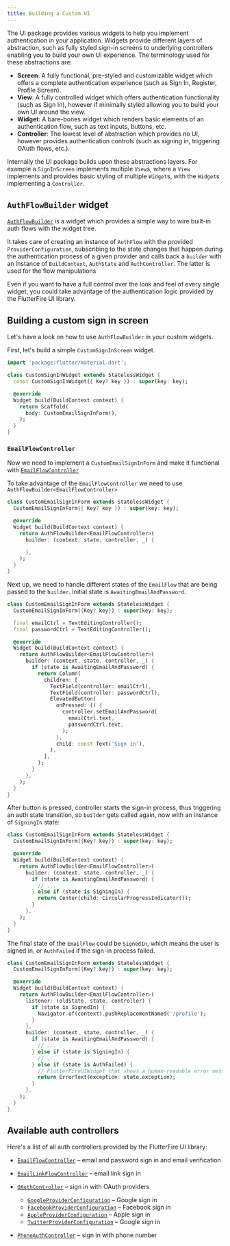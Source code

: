 ```yaml
---
title: Building a Custom UI
---
```


The UI package provides various widgets to help you implement authentication in your
application. Widgets provide different layers of abstraction, such as fully styled sign-in screens
to underlying controllers enabling you to build your own UI experience. The terminology used for these
abstractions are:

- **Screen**: A fully functional, pre-styled and customizable widget which offers a complete authentication experience (such as Sign In, Register, Profile Screen).
- **View**: A fully controlled widget which offers authentication functionality (such as Sign In), however if minimally styled allowing you to build your own UI around the view.
- **Widget**: A bare-bones widget which renders basic elements of an authentication flow, such as text inputs, buttons, etc.
- **Controller**: The lowest level of abstraction which provides no UI, however provides authentication controls (such as signing in, triggering OAuth flows, etc.).

Internally the UI package builds upon these abstractions layers. For example a `SignInScreen` implements multiple `View`s, where a `View` implements and provides basic styling of multiple `Widget`s,
with the `Widget`s implementing a `Controller`.

## `AuthFlowBuilder` widget

[`AuthFlowBuilder`](https://pub.dev/documentation/flutterfire_ui/latest/auth/AuthFlowBuilder-class.html) is a widget which provides a simple way to wire built-in auth flows with the widget tree.

It takes care of creating an instance of `AuthFlow` with the provided `ProviderConfiguration`,
subscribing to the state changes that happen during the authentication process of a given provider
and calls back a `builder` with an instance of `BuildContext`, `AuthState` and `AuthController`.
The latter is used for the flow manipulations

Even if you want to have a full control over the look and feel of every single widget,
you could take advantage of the authentication logic provided by the FlutterFire UI library.

## Building a custom sign in screen

Let's have a look on how to use `AuthFlowBuilder` in your custom widgets.

First, let's build a simple `CustomSignInScreen` widget.

```dart
import 'package:flutter/material.dart';

class CustomSignInWidget extends StatelessWidget {
  const CustomSignInWidget({ Key? key }) : super(key: key);

  @override
  Widget build(BuildContext context) {
    return Scaffold(
      body: CustomEmailSignInForm(),
    );
  }
}
```

### `EmailFlowController`

Now we need to implement a `CustomEmailSignInForm` and make it functional with [`EmailFlowController`](https://pub.dev/documentation/flutterfire_ui/latest/auth/EmailFlowController-class.html)

To take advantage of the `EmailFlowController` we need to use `AuthFlowBuilder<EmailFlowController>`

```dart
class CustomEmailSignInForm extends StatelessWidget {
  CustomEmailSignInForm({ Key? key }) : super(key: key);

  @override
  Widget build(BuildContext context) {
    return AuthFlowBuilder<EmailFlowController>(
      builder: (context, state, controller, _) {

      },
    );
  }
}
```

Next up, we need to handle different states of the `EmailFlow` that are being passed to the `builder`.
Initial state is `AwaitingEmailAndPassword`.

```dart
class CustomEmailSignInForm extends StatelessWidget {
  CustomEmailSignInForm({Key? key}) : super(key: key);

  final emailCtrl = TextEditingController();
  final passwordCtrl = TextEditingController();

  @override
  Widget build(BuildContext context) {
    return AuthFlowBuilder<EmailFlowController>(
      builder: (context, state, controller, _) {
        if (state is AwaitingEmailAndPassword) {
          return Column(
            children: [
              TextField(controller: emailCtrl),
              TextField(controller: passwordCtrl),
              ElevatedButton(
                onPressed: () {
                  controller.setEmailAndPassword(
                    emailCtrl.text,
                    passwordCtrl.text,
                  );
                },
                child: const Text('Sign in'),
              ),
            ],
          );
        }
      },
    );
  }
}
```

After button is pressed, controller starts the sign-in process, thus triggering an auth state transition, so `builder` gets called again, now with an instance of `SigningIn` state:

```dart
class CustomEmailSignInForm extends StatelessWidget {
  CustomEmailSignInForm({Key? key}) : super(key: key);

  @override
  Widget build(BuildContext context) {
    return AuthFlowBuilder<EmailFlowController>(
      builder: (context, state, controller, _) {
        if (state is AwaitingEmailAndPassword) {
          // ...
        } else if (state is SigningIn) {
          return Center(child: CircularProgressIndicator());
        }
      },
    );
  }
}
```

The final state of the `EmailFlow` could be `SignedIn`, which means the user is signed in, or `AuthFailed` if the sign-in process failed.

```dart
class CustomEmailSignInForm extends StatelessWidget {
  CustomEmailSignInForm({Key? key}) : super(key: key);

  @override
  Widget build(BuildContext context) {
    return AuthFlowBuilder<EmailFlowController>(
      listener: (oldState, state, controller) {
        if (state is SignedIn) {
          Navigator.of(context).pushReplacementNamed('/profile');
        }
      },
      builder: (context, state, controller, _) {
        if (state is AwaitingEmailAndPassword) {
          // ...
        } else if (state is SigningIn) {
          // ...
        } else if (state is AuthFailed) {
          // FlutterFireUIWidget that shows a human-readable error message.
          return ErrorText(exception: state.exception);
        }
      },
    );
  }
}
```

## Available auth controllers

Here's a list of all auth controllers provided by the FlutterFire UI library:

- [`EmailFlowController`](https://pub.dev/documentation/flutterfire_ui/latest/auth/EmailFlowController-class.html) – email and password sign in and email verification
- [`EmailLinkFlowController`](https://pub.dev/documentation/flutterfire_ui/latest/auth/EmailLinkFlowController-class.html) – email link sign in
- [`OAuthController`](https://pub.dev/documentation/flutterfire_ui/latest/auth/OAuthController-class.html) – sign in with OAuth providers

  - [`GoogleProviderConfiguration`](https://pub.dev/documentation/flutterfire_ui/latest/auth/GoogleProviderConfiguration-class.html) – Google sign in
  - [`FacebookProviderConfiguration`](https://pub.dev/documentation/flutterfire_ui/latest/auth/FacebookProviderConfiguration-class.html) – Facebook sign in
  - [`AppleProviderConfiguration`](https://pub.dev/documentation/flutterfire_ui/latest/auth/AppleProviderConfiguration-class.html) – Apple sign in
  - [`TwitterProviderConfiguration`](https://pub.dev/documentation/flutterfire_ui/latest/auth/TwitterProviderConfiguration-class.html) – Google sign in

- [`PhoneAuthController`](https://pub.dev/documentation/flutterfire_ui/latest/auth/PhoneAuthController-class.html) – sign in with phone number
